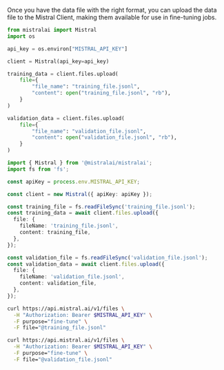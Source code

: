 
Once you have the data file with the right format,
you can upload the data file to the Mistral Client,
making them available for use in fine-tuning jobs.

<Tabs groupId="code">
  <TabItem value="python" label="python" default>

```python
from mistralai import Mistral
import os

api_key = os.environ["MISTRAL_API_KEY"]

client = Mistral(api_key=api_key)

training_data = client.files.upload(
    file={
        "file_name": "training_file.jsonl",
        "content": open("training_file.jsonl", "rb"),
    }
)

validation_data = client.files.upload(
    file={
        "file_name": "validation_file.jsonl",
        "content": open("validation_file.jsonl", "rb"),
    }
)
```

  </TabItem>

  <TabItem value="typescript" label="typescript">

```typescript
import { Mistral } from '@mistralai/mistralai';
import fs from 'fs';

const apiKey = process.env.MISTRAL_API_KEY;

const client = new Mistral({ apiKey: apiKey });

const training_file = fs.readFileSync('training_file.jsonl');
const training_data = await client.files.upload({
  file: {
    fileName: 'training_file.jsonl',
    content: training_file,
  },
});

const validation_file = fs.readFileSync('validation_file.jsonl');
const validation_data = await client.files.upload({
  file: {
    fileName: 'validation_file.jsonl',
    content: validation_file,
  },
});
```

  </TabItem>

  <TabItem value="curl" label="curl">

```bash
curl https://api.mistral.ai/v1/files \
  -H "Authorization: Bearer $MISTRAL_API_KEY" \
  -F purpose="fine-tune" \
  -F file="@training_file.jsonl"

curl https://api.mistral.ai/v1/files \
  -H "Authorization: Bearer $MISTRAL_API_KEY" \
  -F purpose="fine-tune" \
  -F file="@validation_file.jsonl"
```

  </TabItem>

</Tabs>